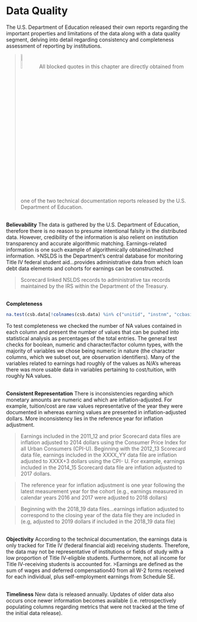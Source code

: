 # Data Quality

The U.S. Department of Education released their own reports regarding the important properties and limitations of the data along with a data quality segment, delving into detail regarding consistency and completeness assessment of reporting by institutions. 

> ![sticky-note with remember written on it](https://cdn.pixabay.com/photo/2016/12/21/05/44/reminder-1922255_1280.png){width=10%}
> All blocked quotes in this chapter are directly obtained from one of the two technical documentation reports released by the U.S. Department of Education.

<br/>
**Believability**
The data is gathered by the U.S. Department of Education, therefore there is no reason to presume intentional falsity in the distributed data. However, credibility of the information is also relient on institution transparency and accurate algorithmic matching. Earnings-related information is one such example of algorithmically obtained/matched information.
>NSLDS is the Department’s central database for monitoring Title IV federal student aid...provides administrative data from which loan debt data elements and cohorts for earnings can be constructed.

>Scorecard linked NSLDS records to administrative tax records maintained by the IRS within the Department of the Treasury. 

<br/>
**Completeness**

```r
na.test(csb.data[!colnames(csb.data) %in% c("unitid", "instnm", "ccbasic")])
```

To test completeness we checked the number of NA values contained in each column and present the number of values that can be pushed into statistical analysis as percentages of the total entries. The general test checks for boolean, numeric and character/factor column types, with the majority of variables we chose being numeric in nature (the character columns, which we subset out, are observation identifiers). Many of the variables related to earnings had roughly $%85-90$ of the values as N/A's whereas there was more usable data in variables pertaining to cost/tuition, with roughly $%60-70$ NA values.

<br/>
**Consistent Representation**
There is inconsistencies regarding which monetary amounts are numeric and which are inflation-adjusted. For example, tuition/cost are raw values representative of the year they were documented in whereas earning values are presented in inflation-adjusted dollars. More inconsistency lies in the reference year for inflation adjustment.

> Earnings included in the 2011_12 and prior Scorecard data files 
are inflation adjusted to 2014 dollars using the Consumer Price 
Index for all Urban Consumers (CPI-U). Beginning with the 
2012_13 Scorecard data file, earnings included in the XXXX_YY 
data file are inflation adjusted to XXXX+3 dollars using the CPI-
U. For example, earnings included in the 2014_15 Scorecard 
data file are inflation adjusted to 2017 dollars.

> The reference year for inflation adjustment is one year following the latest measurement year for the cohort (e.g., earnings measured in calendar years 2016 and 2017 were adjusted to 2018 dollars)

>Beginning with the 2018_19 data files...earnings inflation adjusted to correspond to the closing year of the data file they are included in (e.g, adjusted to 2019 dollars if included in the 2018_19 data 
file)

<br/>
**Objectivity**
According to the technical documentation, the earnings data is only tracked for Title IV (federal financial aid) receiving students. Therefore, the data may not be representative of institutions or fields of study with a low proportion of Title IV-eligible students. Furthermore, not all income for Title IV-receiving students is accounted for.
>Earnings are defined as the sum of wages and deferred compensation40 from all W-2 forms received for each individual, plus self-employment earnings from Schedule SE.

<br/>
**Timeliness**
New data is released annually. Updates of older data also occurs once newer information becomes available (i.e. retrospectively populating columns regarding metrics that were not tracked at the time of the initial data release).
